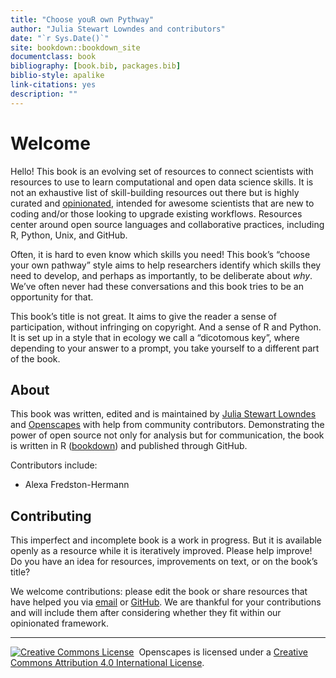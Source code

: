 ```yaml
--- 
title: "Choose youR own Pythway"
author: "Julia Stewart Lowndes and contributors"
date: "`r Sys.Date()`"
site: bookdown::bookdown_site
documentclass: book
bibliography: [book.bib, packages.bib]
biblio-style: apalike
link-citations: yes
description: ""
---
```


# Welcome {#welcome}

Hello! This book is an evolving set of resources to connect scientists with resources to use to learn computational and open data science skills. It is not an exhaustive list of skill-building resources out there but is highly curated and [opinionated](https://peerj.com/preprints/3210/), intended for awesome scientists that are new to coding and/or those looking to upgrade existing workflows. Resources center around open source languages and collaborative practices, including R, Python, Unix, and GitHub.

Often, it is hard to even know which skills you need! This book's "choose your own pathway" style aims to help researchers identify which skills they need to develop, and perhaps as importantly, to be deliberate about *why*. We've often never had these conversations and this book tries to be an opportunity for that. 

This book's title is not great. It aims to give the reader a sense of participation, without infringing on copyright. And a sense of R and Python. It is set up in a style that in ecology we call a "dicotomous key", where depending to your answer to a prompt, you take yourself to a different part of the book. 

## About

This book was written, edited and is maintained by [Julia Stewart Lowndes](http://jules32.github.io) and [Openscapes](https://openscapes.org) with help from community contributors. <!---supported by CZI--->
Demonstrating the power of open source not only for analysis but for communication, the book is written in R ([bookdown](https://bookdown.org/yihui/bookdown/)) and published through GitHub.

Contributors include:

- Alexa Fredston-Hermann


## Contributing

This imperfect and incomplete book is a work in progress. But it is available openly as a resource while it is iteratively improved. Please help improve! Do you have an idea for resources, improvements on text, or on the book's title? 

We welcome contributions: please edit the book or share resources that have helped you via [email](mailto:openscapes@nceas.ucsb.edu) or [GitHub](https://github.com/openscapes/cyop). We are thankful for your contributions and will include them after considering whether they fit within our opinionated framework.

----

<a rel='license' href='http://creativecommons.org/licenses/by/4.0/'><img alt='Creative Commons License' style='border-width:0' src='https://i.creativecommons.org/l/by/4.0/88x31.png' /></a>&nbsp;&nbsp;Openscapes is licensed under a <a rel='license' href='http://creativecommons.org/licenses/by/4.0/'>Creative Commons Attribution 4.0 International License</a>.



<!---
Do you want to learn R or Python? 
Do you know why? 

- R (go to Ch. Y)
- Python (go to Ch Y)
- Unix (go to 
--->
<!---

Hello! This is a course taught by Dr. Julie Stewart Lowndes and Dr. Allison Horst at the RStudio Conference: January 27-28 in San Francisco, California. 

This course is for Excel users who want to add or integrate R and RStudio into their existing data analysis toolkit. It is a friendly intro to becoming a modern R user, full of tidyverse, RMarkdown, GitHub, collaboration & reproducibility. 


This book is written to be used as a reference, to teach, or as self-paced learning. And also, awesomely, it’s created with the same tools and practices we will be talking about: R and RStudio — specifically [bookdown](https://bookdown.org/yihui/bookdown/) — and GitHub. It is being fine-tuned but the most recent version is always available: 

**This book**: <https://rstudio-conf-2020.github.io/r-for-excel/>  
**Book GitHub repo**: <https://github.com/rstudio-conf-2020/r-for-excel>  
**Accompanying slides**: [Google Slides](https://docs.google.com/presentation/d/1w9cVzEsdbyZ6vay4UnoTvTWd9t-AO_x06HoVzgAiSFE/edit?usp=sharing)  


--->